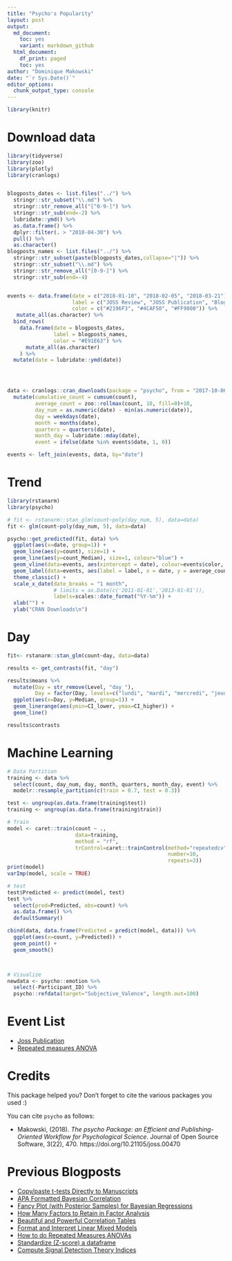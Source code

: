 ```yaml
---
title: "Psycho's Popularity"
layout: post
output:
  md_document:
    toc: yes
    variant: markdown_github
  html_document:
    df_print: paged
    toc: yes
author: "Dominique Makowski"
date: "`r Sys.Date()`"
editor_options: 
  chunk_output_type: console
---
```



```r
library(knitr)
```


<!-- # Rank -->

<!-- ```{r message=FALSE, warning=FALSE, include=TRUE, results="hide"} -->
<!-- library(tidyverse) -->
<!-- library(cranly) -->

<!-- pkg_df <- cranly::clean_CRAN_db(tools::CRAN_package_db()) -->
<!-- plot(cranly::build_network(object = pkg_df, perspective = "author"), author = "Dominique Makowski", exact = FALSE) -->
<!-- plot(cranly::build_dependence_tree(cranly::build_network(pkg_df), "psycho")) -->

<!-- ``` -->


# Download data

```r
library(tidyverse)
library(zoo)
library(plotly)
library(cranlogs)


blogposts_dates <- list.files("../") %>% 
  stringr::str_subset("\\.md") %>% 
  stringr::str_remove_all("[^0-9-]") %>% 
  stringr::str_sub(end=-2) %>% 
  lubridate::ymd() %>% 
  as.data.frame() %>% 
  dplyr::filter(. > "2018-04-30") %>% 
  pull() %>% 
  as.character()
blogposts_names <- list.files("../") %>% 
  stringr::str_subset(paste(blogposts_dates,collapse="|")) %>% 
  stringr::str_subset("\\.md") %>% 
  stringr::str_remove_all("[0-9-]") %>% 
  stringr::str_sub(end=-4) 


events <- data.frame(date = c("2018-01-10", "2018-02-05", "2018-03-21"),
                     label = c("JOSS Review", "JOSS Publication", "Blog Creation"),
                     color = c("#2196F3", "#4CAF50", "#FF9800")) %>% 
   mutate_all(as.character) %>% 
  bind_rows(
    data.frame(date = blogposts_dates,
               label = blogposts_names,
               color = "#E91E63") %>% 
      mutate_all(as.character)
    ) %>% 
  mutate(date = lubridate::ymd(date)) 




data <- cranlogs::cran_downloads(package = "psycho", from = "2017-10-06") %>% 
  mutate(cumulative_count = cumsum(count),
         average_count = zoo::rollmax(count, 10, fill=0)+10,
         day_num = as.numeric(date) - min(as.numeric(date)),
         day = weekdays(date),
         month = months(date),
         quarters = quarters(date),
         month_day = lubridate::mday(date),
         event = ifelse(date %in% events$date, 1, 0))

events <- left_join(events, data, by="date")
```


# Trend 

```r
library(rstanarm)
library(psycho)

# fit <- rstanarm::stan_glm(count~poly(day_num, 5), data=data)
fit <- glm(count~poly(day_num, 5), data=data)

psycho::get_predicted(fit, data) %>% 
  ggplot(aes(x=date, group=1)) +
  geom_line(aes(y=count), size=1) +
  geom_line(aes(y=count_Median), size=1, colour="blue") +
  geom_vline(data=events, aes(xintercept = date), colour=events$color, size=1) +
  geom_label(data=events, aes(label = label, x = date, y = average_count), fill = events$color, colour = "white", fontface="bold") +
  theme_classic() +
  scale_x_date(date_breaks = "1 month", 
               # limits = as.Date(c('2011-01-01','2013-01-01')),
               labels=scales::date_format("%Y-%m")) +
  xlab("") +
  ylab("CRAN Downloads\n")

```

# Day

```r
fit<- rstanarm::stan_glm(count~day, data=data)

results <- get_contrasts(fit, "day")

results$means %>% 
  mutate(Day = str_remove(Level, "day "),
         Day = factor(Day, levels=c("lundi", "mardi", "mercredi", "jeudi","vendredi", "samedi", "dimanche"))) %>% 
  ggplot(aes(x=Day, y=Median, group=1)) +
  geom_linerange(aes(ymin=CI_lower, ymax=CI_higher)) +
  geom_line()

results$contrasts
```


# Machine Learning

```r
# Data Partition
training <- data %>% 
  select(count, day_num, day, month, quarters, month_day, event) %>%
  modelr::resample_partition(c(train = 0.7, test = 0.3))

test <- ungroup(as.data.frame(training$test))
training <- ungroup(as.data.frame(training$train))

# Train
model <- caret::train(count ~ .,
                      data=training,
                      method = "rf",
                      trControl=caret::trainControl(method="repeatedcv",
                                                    number=10,
                                                    repeats=3))
print(model)
varImp(model, scale = TRUE)

# test
test$Predicted <- predict(model, test)
test %>%
  select(pred=Predicted, obs=count) %>%
  as.data.frame() %>%
  defaultSummary()

cbind(data, data.frame(Predicted = predict(model, data))) %>% 
  ggplot(aes(x=count, y=Predicted)) +
  geom_point() +
  geom_smooth()



# Visualize
newdata <- psycho::emotion %>%
  select(-Participant_ID) %>%
  psycho::refdata(target="Subjective_Valence", length.out=100)
```


# Event List

<!-- links to blog posts -->
- [Joss Publication]()
- [Repeated measures ANOVA]()


# Credits

This package helped you? Don't forget to cite the various packages you used :)

You can cite `psycho` as follows:

- Makowski, (2018). *The psycho Package: an Efficient and Publishing-Oriented Workflow for Psychological Science*. Journal of Open Source Software, 3(22), 470. https://doi.org/10.21105/joss.00470

# Previous Blogposts

- [Copy/paste t-tests Directly to Manuscripts](https://neuropsychology.github.io/psycho.R/2018/06/19/analyze_ttest.html)
- [APA Formatted Bayesian Correlation](https://neuropsychology.github.io/psycho.R/2018/06/11/bayesian_correlation.html)
- [Fancy Plot (with Posterior Samples) for Bayesian Regressions](https://neuropsychology.github.io/psycho.R/2018/06/03/plot_bayesian_model.html)
- [How Many Factors to Retain in Factor Analysis](https://neuropsychology.github.io/psycho.R/2018/05/24/n_factors.html)
- [Beautiful and Powerful Correlation Tables](https://neuropsychology.github.io/psycho.R/2018/05/20/correlation.html)
- [Format and Interpret Linear Mixed Models](https://neuropsychology.github.io/psycho.R/2018/05/10/interpret_mixed_models.html)
- [How to do Repeated Measures ANOVAs](https://neuropsychology.github.io/psycho.R/2018/05/01/repeated_measure_anovas.html)
- [Standardize (Z-score) a dataframe](https://neuropsychology.github.io/psycho.R/2018/03/29/standardize.html)
- [Compute Signal Detection Theory Indices](https://neuropsychology.github.io/psycho.R/2018/03/29/SDT.html)
